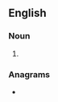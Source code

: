 ==English==

===Noun===
{{head|en|noun form}}

# {{plural of|en|aril}}

===Anagrams===
* {{anagrams|en|a=ailrs|Lairs|lairs|laris|liars|liras|rails|rials}}